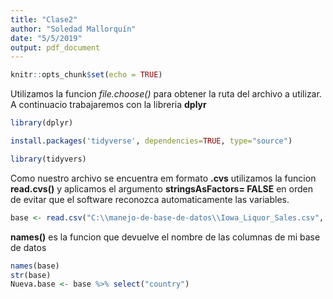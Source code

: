 ```yaml
---
title: "Clase2"
author: "Soledad Mallorquín"
date: "5/5/2019"
output: pdf_document
---
```


```r
knitr::opts_chunk$set(echo = TRUE)
```



Utilizamos la funcion *file.choose()* para obtener la ruta del archivo a utilizar. A continuacio  trabajaremos con la libreria **dplyr**

```r
library(dplyr)

install.packages('tidyverse', dependencies=TRUE, type="source")

library(tidyvers)
```

Como nuestro archivo se encuentra em formato **.cvs** utilizamos la funcion **read.cvs()** y aplicamos el argumento **stringsAsFactors= FALSE** en orden de evitar que el software reconozca automaticamente las variables.

```r

base <- read.csv("C:\\manejo-de-base-de-datos\\Iowa_Liquor_Sales.csv", stringsAsFactors= FALSE) 
```

**names()** es la funcion que devuelve el nombre de las columnas de mi base de datos

```r
names(base) 
str(base)
Nueva.base <- base %>% select("country")
```


```r

```
